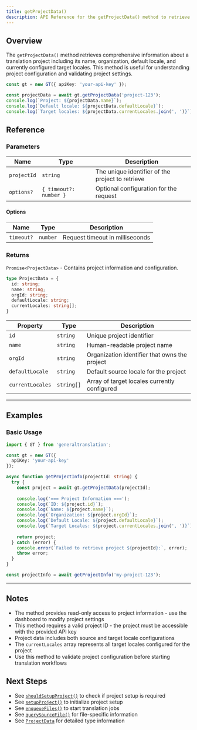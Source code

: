 ```yaml
---
title: getProjectData()
description: API Reference for the getProjectData() method to retrieve project information and configuration
---
```


## Overview

The `getProjectData()` method retrieves comprehensive information about a translation project including its name, organization, default locale, and currently configured target locales.
This method is useful for understanding project configuration and validating project settings.

```typescript
const gt = new GT({ apiKey: 'your-api-key' });

const projectData = await gt.getProjectData('project-123');
console.log(`Project: ${projectData.name}`);
console.log(`Default locale: ${projectData.defaultLocale}`);
console.log(`Target locales: ${projectData.currentLocales.join(', ')}`);
```


## Reference

### Parameters

| Name | Type | Description |
|------|------|-------------|
| `projectId` | `string` | The unique identifier of the project to retrieve |
| `options?` | `{ timeout?: number }` | Optional configuration for the request |

#### Options

| Name | Type | Description |
|------|------|-------------|
| `timeout?` | `number` | Request timeout in milliseconds |

### Returns

`Promise<ProjectData>` - Contains project information and configuration.

```typescript
type ProjectData = {
  id: string;
  name: string;
  orgId: string;
  defaultLocale: string;
  currentLocales: string[];
}
```

| Property | Type | Description |
|----------|------|-------------|
| `id` | `string` | Unique project identifier |
| `name` | `string` | Human-readable project name |
| `orgId` | `string` | Organization identifier that owns the project |
| `defaultLocale` | `string` | Default source locale for the project |
| `currentLocales` | `string[]` | Array of target locales currently configured |

---

## Examples

### Basic Usage

```typescript title="index.ts" copy
import { GT } from 'generaltranslation';

const gt = new GT({
  apiKey: 'your-api-key'
});

async function getProjectInfo(projectId: string) {
  try {
    const project = await gt.getProjectData(projectId);
    
    console.log('=== Project Information ===');
    console.log(`ID: ${project.id}`);
    console.log(`Name: ${project.name}`);
    console.log(`Organization: ${project.orgId}`);
    console.log(`Default Locale: ${project.defaultLocale}`);
    console.log(`Target Locales: ${project.currentLocales.join(', ')}`);
    
    return project;
  } catch (error) {
    console.error(`Failed to retrieve project ${projectId}:`, error);
    throw error;
  }
}

const projectInfo = await getProjectInfo('my-project-123');
```

---

## Notes

* The method provides read-only access to project information - use the dashboard to modify project settings
* This method requires a valid project ID - the project must be accessible with the provided API key
* Project data includes both source and target locale configurations
* The `currentLocales` array represents all target locales configured for the project
* Use this method to validate project configuration before starting translation workflows

## Next Steps

* See [`shouldSetupProject()`](/docs/core/class/methods/translation/shouldSetupProject) to check if project setup is required
* See [`setupProject()`](/docs/core/class/methods/translation/setupProject) to initialize project setup
* See [`enqueueFiles()`](/docs/core/class/methods/translation/enqueueFiles) to start translation jobs
* See [`querySourceFile()`](/docs/core/class/methods/translation/querySourceFile) for file-specific information
* See [`ProjectData`](/docs/core/types/ProjectData) for detailed type information